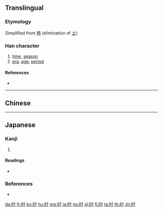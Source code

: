 {{character info/new}}
{{also|時}}
==Translingual==
{{stroke order|strokes=7}}
{{stroke order|type=animate}}

===Etymology===
Simplified from [[時]] (elimination of [[土]])

===Han character===
{{Han char|rn=72|rad=日|as=03|sn=7|four=|canj=ADI|ids=⿰日寸}}

# [[time]], [[season]]
# [[era]], [[age]], [[period]]

====References====
* {{Han ref|kx=0490.221|dkj=13772|dj=0851.220|hdz=21487.020|uh=65F6|ud=26102}}

----

==Chinese==
{{zh-see|時}}

----

==Japanese==

===Kanji===
{{ja-kanji|grade=|rs=日03}}

# {{alternative form of|時|lang=ja}}

====Readings====
* {{ja-readings
|on=[[じ]] (ji)
|kun=[[とき]] (toki)}}

===References===
* {{R:Koseki Moji|154790}}

[[da:时]]
[[fr:时]]
[[ko:时]]
[[hu:时]]
[[mg:时]]
[[ja:时]]
[[no:时]]
[[pl:时]]
[[fi:时]]
[[ta:时]]
[[th:时]]
[[zh:时]]